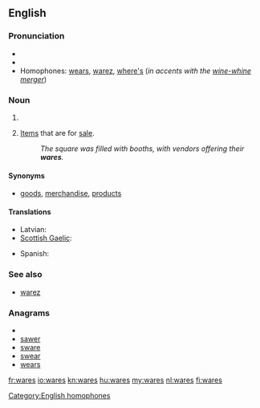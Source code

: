 ==English==

===Pronunciation===
* {{audio|en-us-wares.ogg|Audio (US)}}
* {{rhymes|ɛə(r)z}}
* Homophones: [[wears]], [[warez]], [[where's]] (''in accents with the [[wine-whine merger]]'')

===Noun===
{{infl|en|noun}}

# {{plural of|[[ware]]}}
# {{in the plural}} [[item|Items]] that are for [[sale]].
#: ''The square was filled with booths, with vendors offering their '''wares'''.''

====Synonyms====
* [[goods]], [[merchandise]], [[product]]s

====Translations====
{{trans-top|items for sale}}
* Latvian: {{t|lv|prece|f}}
* [[Scottish Gaelic]]: {{t-|gd|bathar|m|xs=Scottish Gaelic}}
{{trans-mid}}
* Spanish: {{t|es|mercancías|f|p}}
{{trans-bottom}}

===See also===
* [[warez]]

===Anagrams===
* {{alphagram|aersw}}
* [[sawer#English|sawer]]
* [[sware#English|sware]]
* [[swear#English|swear]]
* [[wears#English|wears]]

[[Category:English homophones]]

[[fr:wares]]
[[io:wares]]
[[kn:wares]]
[[hu:wares]]
[[my:wares]]
[[nl:wares]]
[[fi:wares]]